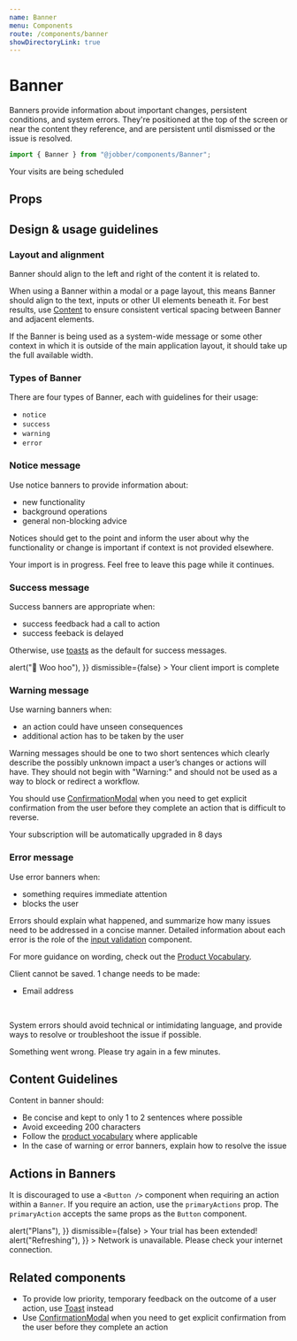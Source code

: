 ```yaml
---
name: Banner
menu: Components
route: /components/banner
showDirectoryLink: true
---
```



# Banner

<ComponentStatus stage="ready" responsive="yes" accessible="yes" />

Banners provide information about important changes, persistent conditions, and
system errors. They're positioned at the top of the screen or near the content
they reference, and are persistent until dismissed or the issue is resolved.

```ts
import { Banner } from "@jobber/components/Banner";
```

<Playground>
  <Banner type="notice">Your visits are being scheduled</Banner>
</Playground>

## Props

<Props of={Banner} />

## Design & usage guidelines

### Layout and alignment

Banner should align to the left and right of the content it is related to.

When using a Banner within a modal or a page layout, this means Banner should
align to the text, inputs or other UI elements beneath it. For best results, use
[Content](/components/content) to ensure consistent vertical spacing between
Banner and adjacent elements.

If the Banner is being used as a system-wide message or some other context in
which it is outside of the main application layout, it should take up the full
available width.

### Types of Banner

There are four types of Banner, each with guidelines for their usage:

- `notice` [<Icon name="link" />](#notice-message)
- `success` [<Icon name="link" />](#success-message)
- `warning`[<Icon name="link" />](#warning-message)
- `error` [<Icon name="link" />](#error-message)

### Notice message

Use notice banners to provide information about:

<ul>
  <li>new functionality</li>
  <li>background operations</li>
  <li>general non-blocking advice</li>
</ul>

Notices should get to the point and inform the user about why the functionality
or change is important if context is not provided elsewhere.

<Playground>
  <Banner type="notice">
    Your import is in progress. Feel free to leave this page while it continues.
  </Banner>
</Playground>

### Success message

Success banners are appropriate when:

<ul>
  <li>success feedback had a call to action</li>
  <li>success feeback is delayed</li>
</ul>

Otherwise, use [toasts](toast) as the default for success messages.

<Playground>
  <Banner
    type="success"
    primaryAction={{
      label: "View clients",
      onClick: () => alert("🎉 Woo hoo"),
    }}
    dismissible={false}
  >
    Your client import is complete
  </Banner>
</Playground>

### Warning message

Use warning banners when:

<ul>
  <li>an action could have unseen consequences</li>
  <li>additional action has to be taken by the user</li>
</ul>

Warning messages should be one to two short sentences which clearly describe the
possibly unknown impact a user’s changes or actions will have. They should not
begin with "Warning:" and should not be used as a way to block or redirect a
workflow.

You should use [ConfirmationModal](/components/confirmation-modal) when you need
to get explicit confirmation from the user before they complete an action that
is difficult to reverse.

<Playground>
  <Banner type="warning">
    Your subscription will be automatically upgraded in 8 days
  </Banner>
</Playground>

### Error message

Use error banners when:

<ul>
  <li>something requires immediate attention</li>
  <li>blocks the user</li>
</ul>

Errors should explain what happened, and summarize how many issues need to be
addressed in a concise manner. Detailed information about each error is the role
of the [input validation](input-validation) component.

For more guidance on wording, check out the
[Product Vocabulary](../guides/product-vocabulary).

<Playground>
  <Banner type="error">
    Client cannot be saved. 1 change needs to be made:
    <ul>
      <li>Email address</li>
    </ul>
  </Banner>
</Playground>

<br />

System errors should avoid technical or intimidating language, and provide ways
to resolve or troubleshoot the issue if possible.

<Playground>
  <Banner type="error">
    Something went wrong. Please try again in a few minutes.
  </Banner>
</Playground>

## Content Guidelines

Content in banner should:

- Be concise and kept to only 1 to 2 sentences where possible
- Avoid exceeding 200 characters
- Follow the [product vocabulary](/content/product-vocabulary) where applicable
- In the case of warning or error banners, explain how to resolve the issue

## Actions in Banners

It is discouraged to use a `<Button />` component when requiring an action
within a `Banner`. If you require an action, use the `primaryActions` prop. The
`primaryAction` accepts the same props as the `Button` component.

<Playground>
  <Content>
    <Banner
      type="notice"
      primaryAction={{
        label: "View Plans",
        onClick: () => alert("Plans"),
      }}
      dismissible={false}
    >
      Your trial has been extended!
    </Banner>
    <Banner
      type="error"
      primaryAction={{
        label: "Refresh",
        onClick: () => alert("Refreshing"),
      }}
    >
      Network is unavailable. Please check your internet connection.
    </Banner>
  </Content>
</Playground>

## Related components

- To provide low priority, temporary feedback on the outcome of a user action,
  use [Toast](toast) instead
- Use [ConfirmationModal](/components/confirmation-modal) when you need to get
  explicit confirmation from the user before they complete an action
